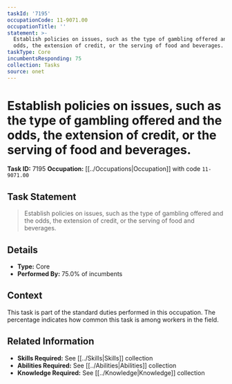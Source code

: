 ```yaml
---
taskId: '7195'
occupationCode: 11-9071.00
occupationTitle: ''
statement: >-
  Establish policies on issues, such as the type of gambling offered and the
  odds, the extension of credit, or the serving of food and beverages.
taskType: Core
incumbentsResponding: 75
collection: Tasks
source: onet
---
```

# Establish policies on issues, such as the type of gambling offered and the odds, the extension of credit, or the serving of food and beverages.

**Task ID:** 7195
**Occupation:** [[../Occupations|Occupation]] with code `11-9071.00`

## Task Statement

> Establish policies on issues, such as the type of gambling offered and the odds, the extension of credit, or the serving of food and beverages.

## Details

- **Type:** Core
- **Performed By:** 75.0% of incumbents

## Context

This task is part of the standard duties performed in this occupation. The percentage indicates how common this task is among workers in the field.

## Related Information

- **Skills Required:** See [[../Skills|Skills]] collection
- **Abilities Required:** See [[../Abilities|Abilities]] collection
- **Knowledge Required:** See [[../Knowledge|Knowledge]] collection
